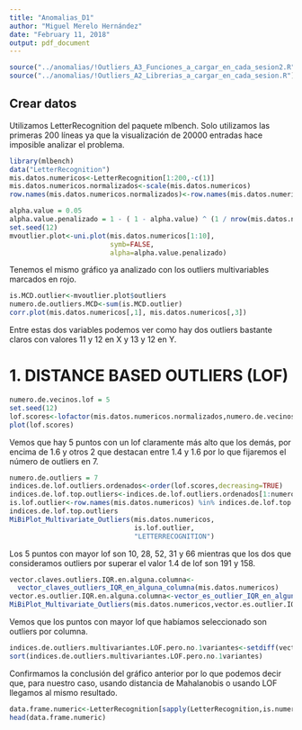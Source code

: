 ```yaml
---
title: "Anomalias_D1"
author: "Miguel Merelo Hernández"
date: "February 11, 2018"
output: pdf_document
---
```


```r
source("../anomalias/!Outliers_A3_Funciones_a_cargar_en_cada_sesion2.R")
source("../anomalias/!Outliers_A2_Librerias_a_cargar_en_cada_sesion.R")
```

## Crear datos
Utilizamos LetterRecognition del paquete mlbench. Solo utilizamos las primeras 200 líneas ya que la visualización de 20000 entradas hace imposible analizar el problema.

```r
library(mlbench)
data("LetterRecognition")
mis.datos.numericos<-LetterRecognition[1:200,-c(1)]
mis.datos.numericos.normalizados<-scale(mis.datos.numericos)
row.names(mis.datos.numericos.normalizados)<-row.names(mis.datos.numericos)
```

```r
alpha.value = 0.05
alpha.value.penalizado = 1 - ( 1 - alpha.value) ^ (1 / nrow(mis.datos.numericos))
set.seed(12) 
mvoutlier.plot<-uni.plot(mis.datos.numericos[1:10],
                         symb=FALSE,
                         alpha=alpha.value.penalizado)
```
Tenemos el mismo gráfico ya analizado con los outliers multivariables marcados en rojo.

```r
is.MCD.outlier<-mvoutlier.plot$outliers
numero.de.outliers.MCD<-sum(is.MCD.outlier)
corr.plot(mis.datos.numericos[,1], mis.datos.numericos[,3]) 
```
Entre estas dos variables podemos ver como hay dos outliers bastante claros con valores 11 y 12 en X y 13 y 12 en Y.

# 1. DISTANCE BASED OUTLIERS (LOF)
```r
numero.de.vecinos.lof = 5
set.seed(12) 
lof.scores<-lofactor(mis.datos.numericos.normalizados,numero.de.vecinos.lof)
plot(lof.scores)
```
Vemos que hay 5 puntos con un lof claramente más alto que los demás, por encima de 1.6 y otros 2 que destacan entre 1.4 y 1.6 por lo que fijaremos el número de outliers en 7.

```r
numero.de.outliers = 7
indices.de.lof.outliers.ordenados<-order(lof.scores,decreasing=TRUE)
indices.de.lof.top.outliers<-indices.de.lof.outliers.ordenados[1:numero.de.outliers]
is.lof.outlier<-row.names(mis.datos.numericos) %in% indices.de.lof.top.outliers
indices.de.lof.top.outliers
MiBiPlot_Multivariate_Outliers(mis.datos.numericos,
                               is.lof.outlier,
                               "LETTERRECOGNITION")
```
Los 5 puntos con mayor lof son 10, 28, 52, 31 y 66 mientras que los dos que consideramos outliers por superar el valor 1.4 de lof son 191 y 158.

```r
vector.claves.outliers.IQR.en.alguna.columna<-
  vector_claves_outliers_IQR_en_alguna_columna(mis.datos.numericos)
vector.es.outlier.IQR.en.alguna.columna<-vector_es_outlier_IQR_en_alguna_columna(mis.datos.numericos)
MiBiPlot_Multivariate_Outliers(mis.datos.numericos,vector.es.outlier.IQR.en.alguna.columna,"LETTERRECOGNITION")
```
Vemos que los puntos con mayor lof que habíamos seleccionado son outliers por columna.

```r
indices.de.outliers.multivariantes.LOF.pero.no.1variantes<-setdiff(vector.claves.outliers.IQR.en.alguna.columna,indices.de.lof.top.outliers)
sort(indices.de.outliers.multivariantes.LOF.pero.no.1variantes)
```
Confirmamos la conclusión del gráfico anterior por lo que podemos decir que, para nuestro caso, usando distancia de Mahalanobis o usando LOF llegamos al mismo resultado.

```r
data.frame.numeric<-LetterRecognition[sapply(LetterRecognition,is.numeric)]
head(data.frame.numeric)
```